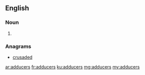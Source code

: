 ==English==

===Noun===
{{head|en}}

# {{plural of|adducer}}

===Anagrams===
* [[crusaded#English|crusaded]]

[[ar:adducers]]
[[fr:adducers]]
[[ku:adducers]]
[[mg:adducers]]
[[my:adducers]]
